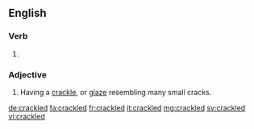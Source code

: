 ==English==

===Verb===
{{head|en|verb form}}

# {{en-past of|crackle}}

===Adjective===
{{en-adj|-}}

# {{context|pottery|lang=en}} Having a [[crackle]], or [[glaze]] resembling many small cracks.

[[de:crackled]]
[[fa:crackled]]
[[fr:crackled]]
[[it:crackled]]
[[mg:crackled]]
[[sv:crackled]]
[[vi:crackled]]